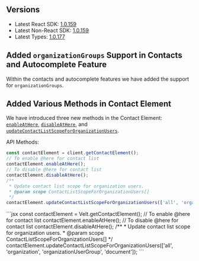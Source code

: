 ## Versions

- Latest React SDK: [1.0.159](https://www.npmjs.com/package/@veltdev/react)
- Latest Non-React SDK: [1.0.159](https://www.npmjs.com/package/@veltdev/client)
- Latest Types: [1.0.177](https://www.npmjs.com/package/@veltdev/types)

## Added `organizationGroups` Support in Contacts and Autocomplete Feature

Within the contacts and autocomplete features we have added the support for `organizationGroups`.

## Added Various Methods in Contact Element
We have introduced three new methods in the Contact Element: [`enableAtHere`](/api-reference/sdk/api/api-methods#client#enableathere), [`disableAtHere`](/api-reference/sdk/api/api-methods#client#disableathere), and [`updateContactListScopeForOrganizationUsers`](/api-reference/sdk/api/api-methods#client#updatecontactlistscopefororganizationusers).

API Methods:
<Tabs>
<Tab title="React / Next.js" >
```jsx
const contactElement = client.getContactElement();
// To enable @here for contact list
contactElement.enableAtHere();
// To disable @here for contact list
contactElement.disableAtHere();
/**
 * Update contact list scope for organization users.
 * @param scope ContactListScopeForOrganizationUsers[]
 */
contactElement.updateContactListScopeForOrganizationUsers(['all', 'organization', 'organizationUserGroup', 'document']);
```
</Tab>
<Tab title="Other Frameworks">
```jsx
const contactElement = Velt.getContactElement();
// To enable @here for contact list
contactElement.enableAtHere();
// To disable @here for contact list
contactElement.disableAtHere();
/**
 * Update contact list scope for organization users.
 * @param scope ContactListScopeForOrganizationUsers[]
 */
contactElement.updateContactListScopeForOrganizationUsers(['all', 'organization', 'organizationUserGroup', 'document']);
```
</Tab>
</Tabs>